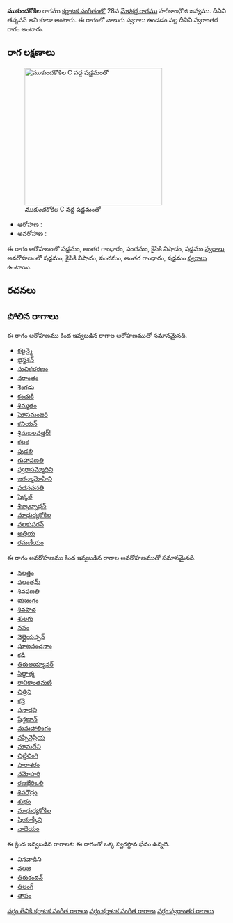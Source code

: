 {{Infobox ragam
	| name          	= ముకుందకోకిల
	| synonym	    	= తన్నవన్
	| mela          	= 
	| chakra        	= 
	| janaka        	= 
	| type          	= స్వరాంతర
	| arohanam      	= {{svaraC|S|G3|P|N2|S'}} 
	| avarohanam    	= {{svaraC|S'|N2|P|G3|S}}
	| jeeva         	=
	| chhaya        	=
	| nyasa         	=
	| vishesha      	= 
	| equivalent  		= 
}}
{{కర్ణాటక సంగీత రాగాలు}}
'''ముకుందకోకిల''' రాగము [[కర్ణాటక సంగీతం]]లో 28వ [[మేళకర్త రాగము]] హరికాంభోజి జన్యము. దీనిని తన్నవన్ అని కూడా అంటారు. ఈ రాగంలో నాలుగు స్వరాలు ఉండడం వల్ల దీనిని స్వరాంతర రాగం అంటారు.


==రాగ లక్షణాలు==
[[Image:mukundakokila_kb2wiki.png|thumb|right|316px|''ముకుందకోకిల'' C వద్ద షడ్జమంతో]]

* ఆరోహణ : {{svaraC|S|G3|P|N2|S'}} 
* అవరోహణ : {{svaraC|S'|N2|P|G3|S}}

ఈ రాగం ఆరోహణంలో షడ్జమం, అంతర గాంధారం, పంచమం, కైసికి నిషాదం, షడ్జమం [[స్వరాలు]], అవరోహణంలో షడ్జమం, కైసికి నిషాదం, పంచమం, అంతర గాంధారం, షడ్జమం [[స్వరాలు]] ఉంటాయి.

==రచనలు==



==పోలిన రాగాలు==
ఈ రాగం ఆరోహణము కింద ఇవ్వబడిన రాగాల ఆరోహణముతో సమానమైనది.
* [[కట్టన్మై]]
* [[భ్రస్దశన్]]
* [[సుచికభరణం]]
* [[నరాంతం]]
* [[శెంగడు]]
* [[కంచుకి]]
* [[శిమ్మతం]]
* [[ఘోసమంజరి]]
* [[కనియన్]]
* [[శ్రిమబలవత్తర్!]]
* [[కటక]]
* [[పుడలి]]
* [[గుహాపణతి]]
* [[స్వరాసమ్మోదిని]]
* [[జగన్మామోహిని]]
* [[పదసపనతి]]
* [[షెక్కల్]]
* [[శిక్కాల్నాథన్]]
* [[మాధుర్యకోకిల]]
* [[నలకుపరన్]]
* [[అత్తియ]]
* [[రమణీయం]]

ఈ రాగం అవరోహణము కింద ఇవ్వబడిన రాగాల అవరోహణముతో సమానమైనది.
* [[నలత్తం]]
* [[ఫలంతమ్]]
* [[శివఫణతి]]
* [[భుజంగం]]
* [[శివపాద]]
* [[శులగు]]
* [[నవం]]
* [[నెల్లైయప్పన్]]
* [[షూటవంచనాం]]
* [[కడి]]
* [[తిరుఅయ్యానర్]]
* [[సిద్దాత్మ]]
* [[రావికాంతమణి]]
* [[ చిత్రిని]]
* [[ కనై]]
* [[పనాదవి]]
* [[షేన్గణాన్]]
* [[మమహాలింగం]]
* [[నప్పినైప్రియ]]
* [[మామదేవి]]
* [[ చిట్టిలింగి]]
* [[ పారాశరం]]
* [[నమోహరి]]
* [[రణభేరిఒలి]]
* [[శివరౌద్రం]]
* [[శుభం]]
* [[మాధుర్యకోకిల]]
* [[షియాక్కీని]]
* [[నాదేయం]]

ఈ క్రింద ఇవ్వబడిన రాగాలకు ఈ రాగంతో ఒక్క స్వరస్థాన భేదం ఉన్నది.
* [[ వినవాడిని]]
* [[వలజి]]
* [[తిరుకందన్]]
* [[తిలంగ్]]
* [[తాపం]]



[[వర్గం:తెవికి కర్ణాటక సంగీత రాగాలు]]
[[వర్గం:కర్ణాటక సంగీత రాగాలు]]
[[వర్గం:స్వరాంతర రాగాలు]]